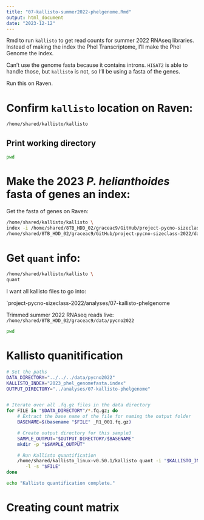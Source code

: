 ```yaml
---
title: "07-kallisto-summer2022-phelgenome.Rmd"
output: html_document
date: "2023-12-12"
---
```

Rmd to run `kallisto` to get read counts for summer 2022 RNAseq libraries. Instead of making the index the Phel Transcriptome, I'll make the Phel Genome the index. 

Can't use the genome fasta because it contains introns. `HISAT2` is able to handle those, but `kallisto` is not, so I'll be using a fasta of the genes. 

Run this on Raven. 

# Confirm `kallisto` location on Raven:
```bash
/home/shared/kallisto/kallisto
```

## Print working directory
```bash
pwd
```

# Make the 2023 *P. helianthoides* fasta of genes an index:
Get the fasta of genes on Raven: 


```bash
/home/shared/kallisto/kallisto \
index -i /home/shared/8TB_HDD_02/graceac9/GitHub/project-pycno-sizeclass-2022/code/2023_phel_genomefasta.index \
/home/shared/8TB_HDD_02/graceac9/GitHub/project-pycno-sizeclass-2022/data/augustus.hints.codingseq
```

# Get `quant` info:

```bash
/home/shared/kallisto/kallisto \
quant
```


I want all kallisto files to go into: 

`project-pycno-sizeclass-2022/analyses/07-kallisto-phelgenome

Trimmed summer 2022 RNAseq reads live: `/home/shared/8TB_HDD_02/graceac9/data/pycno2022`

```bash
pwd
```

# Kallisto quanitification 

```bash
# Set the paths
DATA_DIRECTORY="../../../data/pycno2022"
KALLISTO_INDEX="2023_phel_genomefasta.index"
OUTPUT_DIRECTORY="../analyses/07-kallisto-phelgenome"


# Iterate over all .fq.gz files in the data directory
for FILE in "$DATA_DIRECTORY"/*.fq.gz; do
    # Extract the base name of the file for naming the output folder
    BASENAME=$(basename "$FILE" _R1_001.fq.gz)

    # Create output directory for this sample3
    SAMPLE_OUTPUT="$OUTPUT_DIRECTORY/$BASENAME"
    mkdir -p "$SAMPLE_OUTPUT"

    # Run Kallisto quantification
    /home/shared/kallisto_linux-v0.50.1/kallisto quant -i "$KALLISTO_INDEX" -o "$SAMPLE_OUTPUT" \
       -l -s "$FILE"
done

echo "Kallisto quantification complete."
```




# Creating count matrix 




